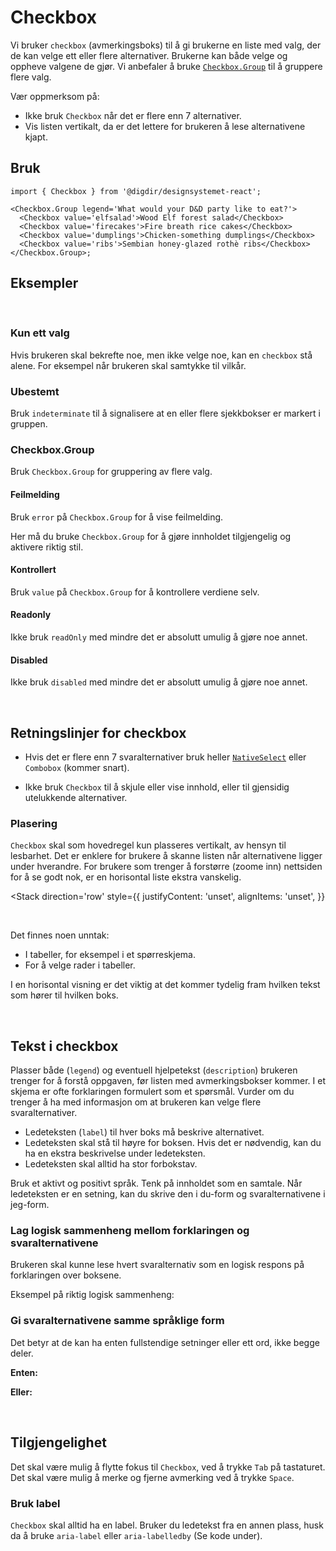 


<Meta of={CheckboxStories} />

# Checkbox

Vi bruker `checkbox` (avmerkingsboks) til å gi brukerne en liste med valg, der de kan velge ett eller flere alternativer. Brukerne kan både velge og oppheve valgene de gjør. Vi anbefaler å bruke [`Checkbox.Group`](/docs/komponenter-checkbox-group--docs) til å gruppere flere valg.

Vær oppmerksom på:

- Ikke bruk `Checkbox` når det er flere enn 7 alternativer.
- Vis listen vertikalt, da er det lettere for brukeren å lese alternativene kjapt.

<Primary />
<Controls />

## Bruk

```tsx
import { Checkbox } from '@digdir/designsystemet-react';

<Checkbox.Group legend='What would your D&D party like to eat?'>
  <Checkbox value='elfsalad'>Wood Elf forest salad</Checkbox>
  <Checkbox value='firecakes'>Fire breath rice cakes</Checkbox>
  <Checkbox value='dumplings'>Chicken-something dumplings</Checkbox>
  <Checkbox value='ribs'>Sembian honey-glazed rothè ribs</Checkbox>
</Checkbox.Group>;
```

## Eksempler

<br />

### Kun ett valg

Hvis brukeren skal bekrefte noe, men ikke velge noe, kan en `checkbox` stå alene. For eksempel når brukeren skal samtykke til vilkår.

<Canvas of={CheckboxGroupStories.OneOption} />

### Ubestemt

Bruk `indeterminate` til å signalisere at en eller flere sjekkbokser er markert i gruppen.

<Canvas of={TableStories.WithFormElements} />

### Checkbox.Group

Bruk `Checkbox.Group` for gruppering av flere valg.

<Canvas of={CheckboxGroupStories.Preview} />
<Controls of={CheckboxGroupStories.Preview} />

#### Feilmelding

Bruk `error` på `Checkbox.Group` for å vise feilmelding.

Her må du bruke `Checkbox.Group` for å gjøre innholdet tilgjengelig og aktivere riktig stil.

<Canvas of={CheckboxGroupStories.Error} />

#### Kontrollert

Bruk `value` på `Checkbox.Group` for å kontrollere verdiene selv.

<Canvas of={CheckboxGroupStories.Controlled} />

#### Readonly

Ikke bruk `readOnly` med mindre det er absolutt umulig å gjøre noe annet.

<Canvas of={CheckboxGroupStories.ReadOnly} />

#### Disabled

Ikke bruk `disabled` med mindre det er absolutt umulig å gjøre noe annet.

<Canvas of={CheckboxGroupStories.Disabled} />

<br />

## Retningslinjer for checkbox

- Hvis det er flere enn 7 svaralternativer bruk heller [`NativeSelect`](/docs/komponenter-nativeselect--docs) eller `Combobox` (kommer snart).

- Ikke bruk `Checkbox` til å skjule eller vise innhold, eller til gjensidig utelukkende alternativer.
  <br />

### Plasering

`Checkbox` skal som hovedregel kun plasseres vertikalt, av hensyn til lesbarhet. Det er enklere for brukere å skanne listen når alternativene ligger under hverandre. For brukere som trenger å forstørre (zoome inn) nettsiden for å se godt nok, er en horisontal liste ekstra vanskelig.

<Stack
  direction='row'
  style={{
    justifyContent: 'unset',
    alignItems: 'unset',
  }}
>
  <Do
    description='Plasser checkboxes vertikalt, slik at listen blir lettere å lese. '
    image='/img/component-guidelines/checkbox/CheckboxGroupV.png'
  />
  <Dont
    description='Du bør unngå å plassere checkboxes i flere kolonner.'
    image='/img/component-guidelines/checkbox/CheckboxGroupH.png'
  />
</Stack>

<br />

Det finnes noen unntak:

- I tabeller, for eksempel i et spørreskjema.
- For å velge rader i tabeller.

I en horisontal visning er det viktig at det kommer tydelig fram hvilken tekst som hører til hvilken boks.

<br />

## Tekst i checkbox

Plasser både (`legend`) og eventuell hjelpetekst (`description`) brukeren trenger for å forstå oppgaven, før listen med avmerkingsbokser kommer. I et skjema er ofte forklaringen formulert som et spørsmål. Vurder om du trenger å ha med informasjon om at brukeren kan velge flere svaralternativer.

- Ledeteksten (`label`) til hver boks må beskrive alternativet.
- Ledeteksten skal stå til høyre for boksen. Hvis det er nødvendig, kan du ha en ekstra beskrivelse under ledeteksten.
- Ledeteksten skal alltid ha stor forbokstav.

Bruk et aktivt og positivt språk. Tenk på innholdet som en samtale. Når ledeteksten
er en setning, kan du skrive den i du-form og svaralternativene i jeg-form.

### Lag logisk sammenheng mellom forklaringen og svaralternativene

Brukeren skal kunne lese hvert svaralternativ som en logisk respons på forklaringen over boksene.

Eksempel på riktig logisk sammenheng:

<Canvas of={CheckboxGroupStories.ContentEx1} />

### Gi svaralternativene samme språklige form

Det betyr at de kan ha enten fullstendige setninger eller ett ord, ikke begge deler.

**Enten:**

<Canvas of={CheckboxGroupStories.ContentEx2} />

**Eller:**

<Canvas of={CheckboxGroupStories.ContentEx3} />

<br />

## Tilgjengelighet

Det skal være mulig å flytte fokus til `Checkbox`, ved å trykke `Tab` på tastaturet. Det skal være mulig å merke og fjerne avmerking ved å trykke `Space`.

### Bruk label

`Checkbox` skal alltid ha en label. Bruker du ledetekst fra en annen plass, husk da å bruke `aria-label` eller `aria-labelledby` (Se kode under).

<Canvas of={CheckboxStories.Single} />
